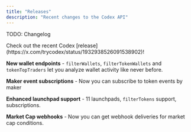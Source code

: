 ```yaml
---
title: "Releases"
description: "Recent changes to the Codex API"
---
```


TODO: Changelog

<Tip>
  Check out the recent Codex [release](https://x.com/trycodex/status/1932938526091538902)!

  **New wallet endpoints** - `filterWallets`, `filterTokenWallets` and `tokenTopTraders` let you analyze wallet activity like never before.

  **Maker event subscriptions** - Now you can subscribe to token events by maker

  **Enhanced launchpad support** - 11 launchpads, `filterTokens` support, subscriptions.

  **Market Cap webhooks** - Now you can get webhook deliveries for market cap conditions.
</Tip>
